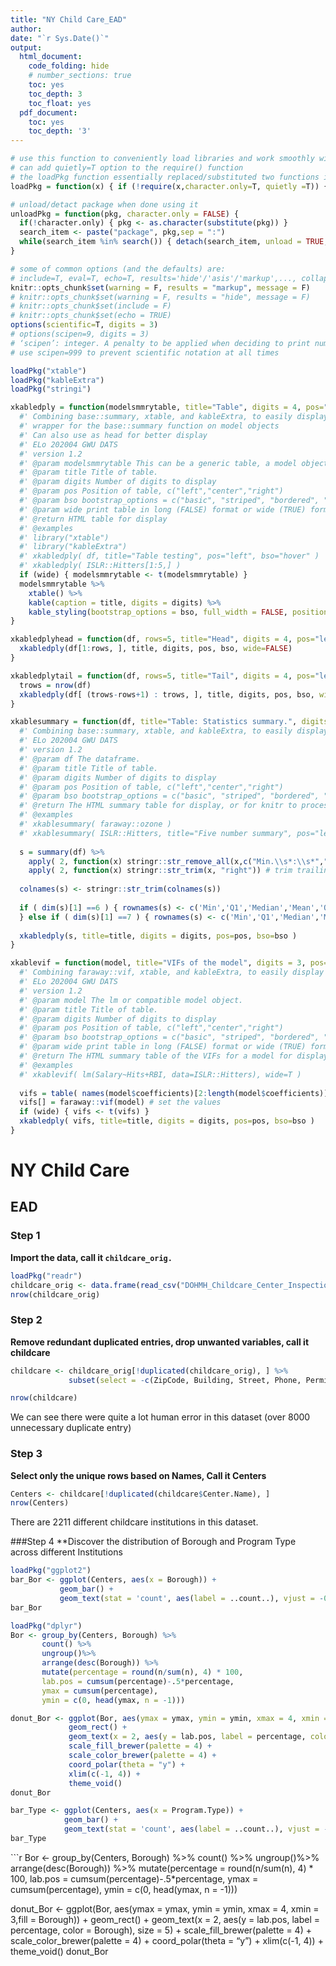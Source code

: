---
title: "NY Child Care_EAD"
author: 
date: "`r Sys.Date()`"
output:
  html_document:
    code_folding: hide
    # number_sections: true
    toc: yes
    toc_depth: 3
    toc_float: yes
  pdf_document:
    toc: yes
    toc_depth: '3'
---

```{r basic, include=F}
# use this function to conveniently load libraries and work smoothly with knitting
# can add quietly=T option to the require() function
# the loadPkg function essentially replaced/substituted two functions install.packages() and library() in one step.
loadPkg = function(x) { if (!require(x,character.only=T, quietly =T)) { install.packages(x,dep=T,repos="http://cran.us.r-project.org"); if(!require(x,character.only=T)) stop("Package not found") } }

# unload/detact package when done using it
unloadPkg = function(pkg, character.only = FALSE) { 
  if(!character.only) { pkg <- as.character(substitute(pkg)) } 
  search_item <- paste("package", pkg,sep = ":") 
  while(search_item %in% search()) { detach(search_item, unload = TRUE, character.only = TRUE) } 
}
```

```{r setup, include=FALSE}
# some of common options (and the defaults) are: 
# include=T, eval=T, echo=T, results='hide'/'asis'/'markup',..., collapse=F, warning=T, message=T, error=T, cache=T, fig.width=6, fig.height=4, fig.dim=c(6,4) #inches, fig.align='left'/'center','right', 
knitr::opts_chunk$set(warning = F, results = "markup", message = F)
# knitr::opts_chunk$set(warning = F, results = "hide", message = F)
# knitr::opts_chunk$set(include = F)
# knitr::opts_chunk$set(echo = TRUE)
options(scientific=T, digits = 3) 
# options(scipen=9, digits = 3) 
# ‘scipen’: integer. A penalty to be applied when deciding to print numeric values in fixed or exponential notation.  Positive values bias towards fixed and negative towards scientific notation: fixed notation will be preferred unless it is more than ‘scipen’ digits wider.
# use scipen=999 to prevent scientific notation at all times
```

```{r xkablesummary}
loadPkg("xtable")
loadPkg("kableExtra")
loadPkg("stringi")

xkabledply = function(modelsmmrytable, title="Table", digits = 4, pos="left", bso="striped", wide=FALSE) { 
  #' Combining base::summary, xtable, and kableExtra, to easily display model summary. 
  #' wrapper for the base::summary function on model objects
  #' Can also use as head for better display
  #' ELo 202004 GWU DATS
  #' version 1.2
  #' @param modelsmmrytable This can be a generic table, a model object such as lm(), or the summary of a model object summary(lm()) 
  #' @param title Title of table. 
  #' @param digits Number of digits to display
  #' @param pos Position of table, c("left","center","right") 
  #' @param bso bootstrap_options = c("basic", "striped", "bordered", "hover", "condensed", "responsive")
  #' @param wide print table in long (FALSE) format or wide (TRUE) format
  #' @return HTML table for display
  #' @examples
  #' library("xtable")
  #' library("kableExtra")
  #' xkabledply( df, title="Table testing", pos="left", bso="hover" )
  #' xkabledply( ISLR::Hitters[1:5,] )
  if (wide) { modelsmmrytable <- t(modelsmmrytable) }
  modelsmmrytable %>%
    xtable() %>% 
    kable(caption = title, digits = digits) %>%
    kable_styling(bootstrap_options = bso, full_width = FALSE, position = pos)
}

xkabledplyhead = function(df, rows=5, title="Head", digits = 4, pos="left", bso="striped") { 
  xkabledply(df[1:rows, ], title, digits, pos, bso, wide=FALSE)
}

xkabledplytail = function(df, rows=5, title="Tail", digits = 4, pos="left", bso="striped") { 
  trows = nrow(df)
  xkabledply(df[ (trows-rows+1) : trows, ], title, digits, pos, bso, wide=FALSE)
}

xkablesummary = function(df, title="Table: Statistics summary.", digits = 4, pos="left", bso="striped") { 
  #' Combining base::summary, xtable, and kableExtra, to easily display numeric variable summary of dataframes. 
  #' ELo 202004 GWU DATS
  #' version 1.2
  #' @param df The dataframe.
  #' @param title Title of table. 
  #' @param digits Number of digits to display
  #' @param pos Position of table, c("left","center","right") 
  #' @param bso bootstrap_options = c("basic", "striped", "bordered", "hover", "condensed", "responsive")
  #' @return The HTML summary table for display, or for knitr to process into other formats 
  #' @examples
  #' xkablesummary( faraway::ozone )
  #' xkablesummary( ISLR::Hitters, title="Five number summary", pos="left", bso="hover"  )
  
  s = summary(df) %>%
    apply( 2, function(x) stringr::str_remove_all(x,c("Min.\\s*:\\s*","1st Qu.\\s*:\\s*","Median\\s*:\\s*","Mean\\s*:\\s*","3rd Qu.\\s*:\\s*","Max.\\s*:\\s*")) ) %>% # replace all leading words
    apply( 2, function(x) stringr::str_trim(x, "right")) # trim trailing spaces left
  
  colnames(s) <- stringr::str_trim(colnames(s))
  
  if ( dim(s)[1] ==6 ) { rownames(s) <- c('Min','Q1','Median','Mean','Q3','Max') 
  } else if ( dim(s)[1] ==7 ) { rownames(s) <- c('Min','Q1','Median','Mean','Q3','Max','NA') }
  
  xkabledply(s, title=title, digits = digits, pos=pos, bso=bso )
}

xkablevif = function(model, title="VIFs of the model", digits = 3, pos="left", bso="striped", wide=TRUE) { 
  #' Combining faraway::vif, xtable, and kableExtra, to easily display numeric summary of VIFs for a model. 
  #' ELo 202004 GWU DATS
  #' version 1.2
  #' @param model The lm or compatible model object.
  #' @param title Title of table. 
  #' @param digits Number of digits to display
  #' @param pos Position of table, c("left","center","right") 
  #' @param bso bootstrap_options = c("basic", "striped", "bordered", "hover", "condensed", "responsive")
  #' @param wide print table in long (FALSE) format or wide (TRUE) format
  #' @return The HTML summary table of the VIFs for a model for display, or for knitr to process into other formats 
  #' @examples
  #' xkablevif( lm(Salary~Hits+RBI, data=ISLR::Hitters), wide=T )
  
  vifs = table( names(model$coefficients)[2:length(model$coefficients)] ) # remove intercept to set column names
  vifs[] = faraway::vif(model) # set the values
  if (wide) { vifs <- t(vifs) }
  xkabledply( vifs, title=title, digits = digits, pos=pos, bso=bso )
}
```

# NY Child Care 

## EAD

### Step 1  
**Import the data, call it `childcare_orig.`**  
```{r S1}
loadPkg("readr")
childcare_orig <- data.frame(read_csv("DOHMH_Childcare_Center_Inspections.csv"))
nrow(childcare_orig)
```


### Step 2
**Remove redundant duplicated entries, drop unwanted variables, call it childcare**
```{r}
childcare <- childcare_orig[!duplicated(childcare_orig), ] %>%
             subset(select = -c(ZipCode, Building, Street, Phone, Permit.Number, Day.Care.ID, Building.Identification.Number, Actual, URL, Regulation.Summary, Health.Code.Sub.Section, Inspection.Summary.Result))

nrow(childcare)
```
We can see there were quite a lot human error in this dataset (over 8000 unnecessary duplicate entry)


### Step 3
**Select only the unique rows based on Names, Call it Centers**
```{r}
Centers <- childcare[!duplicated(childcare$Center.Name), ]
nrow(Centers)
```

There are 2211 different childcare institutions in this dataset.



###Step 4
**Discover the distribution of Borough and Program Type across different Institutions
```{r S4_1}
loadPkg("ggplot2")
bar_Bor <- ggplot(Centers, aes(x = Borough)) +
           geom_bar() +
           geom_text(stat = 'count', aes(label = ..count..), vjust = -0.5)
bar_Bor
```

```{r}
loadPkg("dplyr")
Bor <- group_by(Centers, Borough) %>%
       count() %>%
       ungroup()%>% 
       arrange(desc(Borough)) %>%
       mutate(percentage = round(n/sum(n), 4) * 100,
       lab.pos = cumsum(percentage)-.5*percentage,
       ymax = cumsum(percentage),
       ymin = c(0, head(ymax, n = -1)))

donut_Bor <- ggplot(Bor, aes(ymax = ymax, ymin = ymin, xmax = 4, xmin = 3,fill = Borough)) +
             geom_rect() +
             geom_text(x = 2, aes(y = lab.pos, label = percentage, color = Borough), size = 5) +
             scale_fill_brewer(palette = 4) +
             scale_color_brewer(palette = 4) +
             coord_polar(theta = "y") +
             xlim(c(-1, 4)) +
             theme_void() 
donut_Bor
```

```{r S4_2}
bar_Type <- ggplot(Centers, aes(x = Program.Type)) +
            geom_bar() +
            geom_text(stat = 'count', aes(label = ..count..), vjust = -0.5)
bar_Type
```

```{r}
Bor <- group_by(Centers, Borough) %>%
       count() %>%
       ungroup()%>% 
       arrange(desc(Borough)) %>%
       mutate(percentage = round(n/sum(n), 4) * 100,
       lab.pos = cumsum(percentage)-.5*percentage,
       ymax = cumsum(percentage),
       ymin = c(0, head(ymax, n = -1)))

donut_Bor <- ggplot(Bor, aes(ymax = ymax, ymin = ymin, xmax = 4, xmin = 3,fill = Borough)) +
             geom_rect() +
             geom_text(x = 2, aes(y = lab.pos, label = percentage, color = Borough), size = 5) +
             scale_fill_brewer(palette = 4) +
             scale_color_brewer(palette = 4) +
             coord_polar(theta = "y") +
             xlim(c(-1, 4)) +
             theme_void() 
donut_Bor






